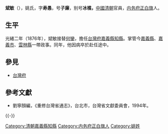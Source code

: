 '''斌敏'''（{{bd|1813年||1876年||B斌}}），姚氏，字'''寿愚'''，号'''子廉'''，别号'''冰樵，'''[[中國|中國]][[清朝|清朝]]官員，[[内务府正白旗|内务府正白旗]]人。

== 生平 ==

光緒二年（1876年），斌敏接替[[何鑾|何鑾]]，擔任[[台灣府|台灣府]][[嘉義縣_(清朝)|嘉義縣]][[知縣|知縣]]。掌管今[[嘉義縣|嘉義縣]]、[[嘉義市|嘉義市]]、[[雲林縣|雲林縣]]一帶政事。同年，他因病卒於赴任途中。

==參見==
*[[台灣府|台灣府]]

==參考文獻==
*劉寧顏編，《重修台灣省通志》，台北市，台灣省文獻委員會，1994年。

{{-}}
{{start box}}
{{s-off}}
{{s-before|[[何鑾|何鑾]]}}
{{s-title|[[嘉義縣|嘉義縣]][[知縣|知縣]]|<small>光緒二年（1876年）上任</small>}}
{{s-after|[[雷其達|雷其達]]}}
{{end box}}
{{同治四年乙丑科殿試金榜}}
{{DEFAULTSORT:Bin斌}}
[[Category:清朝嘉義縣知縣|Category:清朝嘉義縣知縣]]
[[Category:内务府正白旗人|Category:内务府正白旗人]]
[[Category:姚姓|Category:姚姓]]
